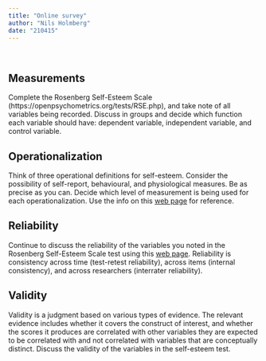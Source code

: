 ```yaml
---
title: "Online survey"
author: "Nils Holmberg"
date: "210415"
---
```

<br/>

## Measurements
Complete the Rosenberg Self-Esteem Scale (https://openpsychometrics.org/tests/RSE.php), and take note of all variables being recorded. Discuss in groups and decide which function each variable should have: dependent variable, independent variable, and control variable.

## Operationalization
Think of three operational definitions for self-esteem. Consider the possibility of self-report, behavioural, and physiological measures. Be as precise as you can. Decide which level of measurement is being used for each operationalization. Use the info on this [web page](https://opentextbc.ca/researchmethods/chapter/understanding-psychological-measurement/) for reference.

## Reliability
Continue to discuss the reliability of the variables you noted in the Rosenberg Self-Esteem Scale test using this [web page](https://opentextbc.ca/researchmethods/chapter/reliability-and-validity-of-measurement/). Reliability is consistency across time (test-retest reliability), across items (internal consistency), and across researchers (interrater reliability). 

## Validity
Validity is a judgment based on various types of evidence. The relevant evidence includes whether it covers the construct of interest, and whether the scores it produces are correlated with other variables they are expected to be correlated with and not correlated with variables that are conceptually distinct. Discuss the validity of the variables in the self-esteem test.

